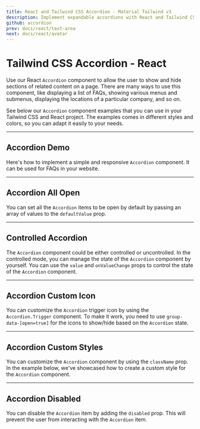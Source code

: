 ```yaml
---
title: React and Tailwind CSS Accordion - Material Tailwind v3
description: Implement expandable accordions with React and Tailwind CSS using Material Tailwind v3. Organize content effectively with customizable accordion components.
github: accordion
prev: docs/react/text-area
next: docs/react/avatar
---
```


# Tailwind CSS Accordion - React

Use our React `Accordion` component to allow the user to show and hide sections of related content on a page. There are many ways to use this component, like displaying a list of FAQs, showing various menus and submenus, displaying the locations of a particular company, and so on.

See below our `Accordion` component examples that you can use in your Tailwind CSS and React project. The examples comes in different styles and colors, so you can adapt it easily to your needs.

---

## Accordion Demo

Here's how to implement a simple and responsive `Accordion` component. It can be used for FAQs in your website.

<PreviewWithCode relativePath="accordion/accordion-demo.tsx" language="react" />

---

## Accordion All Open

You can set all the `Accordion` items to be open by default by passing an array of values to the `defaultValue` prop.

<PreviewWithCode relativePath="accordion/accordion-all-open.tsx" language="react" />

---

## Controlled Accordion

The `Accordion` component could be either controlled or uncontrolled. In the controlled mode, you can manage the state of the `Accordion` component by yourself. You can use the `value` and `onValueChange` props to control the state of the `Accordion` component.

<PreviewWithCode relativePath="accordion/controlled-accordion.tsx" language="react" />

---

## Accordion Custom Icon

You can customize the `Accordion` trigger icon by using the `Accordion.Trigger` component. To make it work, you need to use `group-data-[open=true]` for the icons to show/hide based on the `Accordion` state.


<PreviewWithCode relativePath="accordion/accordion-custom-icon.tsx" language="react" />

---

## Accordion Custom Styles

You can customize the `Accordion` component by using the `className` prop. In the example below, we've showcased how to create a custom style for the `Accordion` component.

<PreviewWithCode relativePath="accordion/accordion-custom-styles.tsx" language="react" />

---

## Accordion Disabled

You can disable the `Accordion` item by adding the `disabled` prop. This will prevent the user from interacting with the `Accordion` item.

<PreviewWithCode relativePath="accordion/accordion-disabled.tsx" language="react" />
